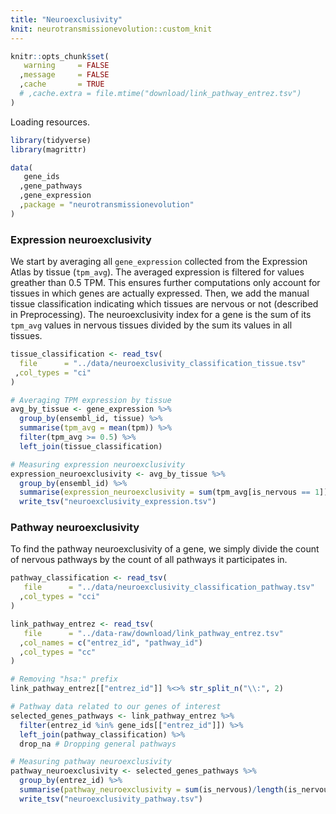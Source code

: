 ```yaml
---
title: "Neuroexclusivity"
knit: neurotransmissionevolution::custom_knit
---
```

```r
knitr::opts_chunk$set(
   warning     = FALSE
  ,message     = FALSE
  ,cache       = TRUE
  # ,cache.extra = file.mtime("download/link_pathway_entrez.tsv")
)
```

Loading resources.
```r
library(tidyverse)
library(magrittr)

data(
   gene_ids
  ,gene_pathways
  ,gene_expression
  ,package = "neurotransmissionevolution"
)
```

### Expression neuroexclusivity
We start by averaging all `gene_expression` collected from the Expression Atlas by tissue (`tpm_avg`). The averaged expression is filtered for values greather than 0.5 TPM. This ensures further computations only account for tissues in which genes are actually expressed. Then, we add the manual tissue classification indicating which tissues are nervous or not (described in Preprocessing). The neuroexclusivity index for a gene is the sum of its `tpm_avg` values in nervous tissues divided by the sum its values in all tissues.
```r
tissue_classification <- read_tsv(
  file      = "../data/neuroexclusivity_classification_tissue.tsv"
 ,col_types = "ci"
)

# Averaging TPM expression by tissue
avg_by_tissue <- gene_expression %>%
  group_by(ensembl_id, tissue) %>%
  summarise(tpm_avg = mean(tpm)) %>%
  filter(tpm_avg >= 0.5) %>%
  left_join(tissue_classification)

# Measuring expression neuroexclusivity
expression_neuroexclusivity <- avg_by_tissue %>%
  group_by(ensembl_id) %>%
  summarise(expression_neuroexclusivity = sum(tpm_avg[is_nervous == 1])/sum(tpm_avg)) %>%
  write_tsv("neuroexclusivity_expression.tsv")
```

### Pathway neuroexclusivity
To find the pathway neuroexclusivity of a gene, we simply divide the count of nervous pathways by the count of all pathways it participates in.
```r
pathway_classification <- read_tsv(
   file      = "../data/neuroexclusivity_classification_pathway.tsv"
  ,col_types = "cci"
)

link_pathway_entrez <- read_tsv(
   file      = "../data-raw/download/link_pathway_entrez.tsv"
  ,col_names = c("entrez_id", "pathway_id")
  ,col_types = "cc"
)

# Removing "hsa:" prefix
link_pathway_entrez[["entrez_id"]] %<>% str_split_n("\\:", 2)

# Pathway data related to our genes of interest
selected_genes_pathways <- link_pathway_entrez %>%
  filter(entrez_id %in% gene_ids[["entrez_id"]]) %>%
  left_join(pathway_classification) %>%
  drop_na # Dropping general pathways

# Measuring pathway neuroexclusivity
pathway_neuroexclusivity <- selected_genes_pathways %>%
  group_by(entrez_id) %>%
  summarise(pathway_neuroexclusivity = sum(is_nervous)/length(is_nervous)) %>%
  write_tsv("neuroexclusivity_pathway.tsv")
```

